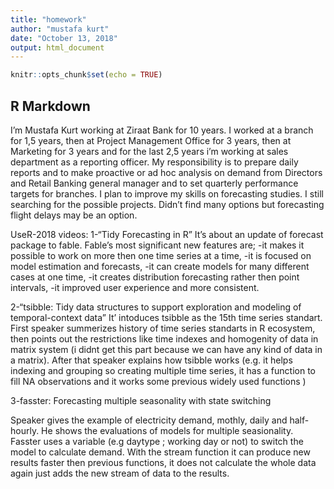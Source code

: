 ```yaml
---
title: "homework"
author: "mustafa kurt"
date: "October 13, 2018"
output: html_document
---
```


```r
knitr::opts_chunk$set(echo = TRUE)
```

## R Markdown

I'm Mustafa Kurt working at Ziraat Bank for 10 years. I worked at a branch for 1,5 years, then at Project Management Office for 3 years, then at Marketing for 3 years and for the last 2,5 years i'm working at sales department as a reporting officer. My responsibility is to prepare daily reports and to make proactive or ad hoc analysis on demand from Directors and Retail Banking general manager and to set quarterly performance targets for branches. I plan to improve my skills on forecasting studies. I still searching for the possible projects. Didn't find many options but forecasting flight delays may be an option. 

UseR-2018 videos: 
1-"Tidy Forecasting in R"
It's about an update of forecast package to fable. Fable's most significant new features are;
  -it makes it possible to work on more then one time series at a time, 
  -it is focused on model estimation and forecasts, 
  -it can create models for many different cases at one time,
  -it creates distribution forecasting rather then point intervals,
  -it improved user experience and more consistent.
  
2-"tsibble: Tidy data structures to support exploration and modeling of temporal-context data" 
It' intoduces tsibble as the 15th time series standart.
First speaker summerizes history of time series standarts in R ecosystem, then points out the restrictions like time indexes and homogenity of data in matrix system (i didnt get this part because we can have any kind of data in a matrix). After that speaker explains how tsibble works (e.g. it helps indexing and grouping so creating multiple time series, it has a function to fill NA observations and it works some previous widely used functions )

3-fasster: Forecasting multiple seasonality with state switching

Speaker gives the example of electricity demand, mothly, daily and half-hourly. 
He shows the evaluations of models for multiple seasionality.
Fasster uses a variable (e.g daytype ; working day or not) to switch the model to calculate demand. With the stream function it can produce new results faster then previous functions, it does not calculate the whole data again just adds the new stream of data to the results. 


